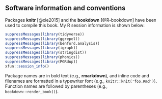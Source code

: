 ## Software information and conventions {-}

Packages **knitr**\index{knitr} [@xie2015] and the **bookdown**\index{bookdown} [@R-bookdown] have been used to compile this book. My R session information is shown below:

```r
suppressMessages(library(tidyverse))
suppressMessages(library(ggrepel))
suppressMessages(library(benford.analysis))
suppressMessages(library(igraph))
suppressMessages(library(stringdist))
suppressMessages(library(phonics))
suppressMessages(library(PGRdup))
xfun::session_info()
```

Package names are in bold text (e.g., **rmarkdown**), and inline code and filenames are formatted in a typewriter font (e.g., `knitr::knit('foo.Rmd')`). Function names are followed by parentheses (e.g., `bookdown::render_book()`).
